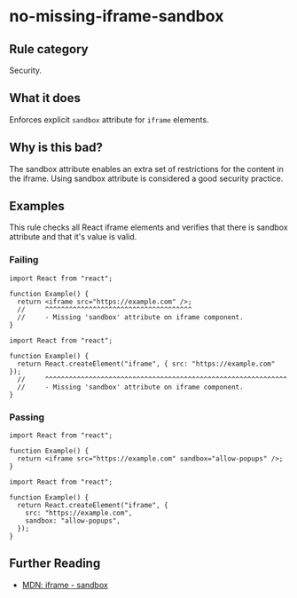 # no-missing-iframe-sandbox

## Rule category

Security.

## What it does

Enforces explicit `sandbox` attribute for `iframe` elements.

## Why is this bad?

The sandbox attribute enables an extra set of restrictions for the content in the iframe. Using sandbox attribute is considered a good security practice.

## Examples

This rule checks all React iframe elements and verifies that there is sandbox attribute and that it's value is valid.

### Failing

```tsx
import React from "react";

function Example() {
  return <iframe src="https://example.com" />;
  //     ^^^^^^^^^^^^^^^^^^^^^^^^^^^^^^^^^^^^^
  //     - Missing 'sandbox' attribute on iframe component.
}
```

```tsx {4}
import React from "react";

function Example() {
  return React.createElement("iframe", { src: "https://example.com" });
  //     ^^^^^^^^^^^^^^^^^^^^^^^^^^^^^^^^^^^^^^^^^^^^^^^^^^^^^^^^^^^^^
  //     - Missing 'sandbox' attribute on iframe component.
}
```

### Passing

```tsx
import React from "react";

function Example() {
  return <iframe src="https://example.com" sandbox="allow-popups" />;
}
```

```tsx
import React from "react";

function Example() {
  return React.createElement("iframe", {
    src: "https://example.com",
    sandbox: "allow-popups",
  });
}
```

## Further Reading

- [MDN: iframe - sandbox](https://developer.mozilla.org/en-US/docs/Web/HTML/Element/iframe#attributes)
